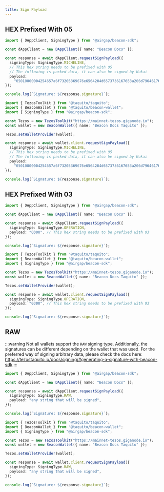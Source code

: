 ```yaml
---
title: Sign Payload
---
```



## HEX Prefixed With 05

<RunnableCode>

<!-- embedme sign-payload-micheline.beacon.ts -->

```ts
import { DAppClient, SigningType } from "@airgap/beacon-sdk";

const dAppClient = new DAppClient({ name: "Beacon Docs" });

const response = await dAppClient.requestSignPayload({
  signingType: SigningType.MICHELINE,
  // This hex string needs to be prefixed with 05
  // The following is packed data, it can also be signed by Kukai
  payload:
    "05010000004254657a6f73205369676e6564204d6573736167653a206d79646170702e636f6d20323032312d30312d31345431353a31363a30345a2048656c6c6f20776f726c6421",
});

console.log(`Signature: ${response.signature}`);
```

<!-- embedme sign-payload-micheline.taquito.ts -->

```ts
import { TezosToolkit } from "@taquito/taquito";
import { BeaconWallet } from "@taquito/beacon-wallet";
import { SigningType } from "@airgap/beacon-sdk";

const Tezos = new TezosToolkit("https://mainnet-tezos.giganode.io");
const wallet = new BeaconWallet({ name: "Beacon Docs Taquito" });

Tezos.setWalletProvider(wallet);

const response = await wallet.client.requestSignPayload({
  signingType: SigningType.MICHELINE,
  // This hex string needs to be prefixed with 05
  // The following is packed data, it can also be signed by Kukai
  payload:
    "05010000004254657a6f73205369676e6564204d6573736167653a206d79646170702e636f6d20323032312d30312d31345431353a31363a30345a2048656c6c6f20776f726c6421",
});

console.log(`Signature: ${response.signature}`);
```

</RunnableCode>

## HEX Prefixed With 03

<RunnableCode>

<!-- embedme sign-payload-operation.beacon.ts -->

```ts
import { DAppClient, SigningType } from "@airgap/beacon-sdk";

const dAppClient = new DAppClient({ name: "Beacon Docs" });

const response = await dAppClient.requestSignPayload({
  signingType: SigningType.OPERATION,
  payload: "0300", // This hex string needs to be prefixed with 03
});

console.log(`Signature: ${response.signature}`);
```

<!-- embedme sign-payload-operation.taquito.ts -->

```ts
import { TezosToolkit } from "@taquito/taquito";
import { BeaconWallet } from "@taquito/beacon-wallet";
import { SigningType } from "@airgap/beacon-sdk";

const Tezos = new TezosToolkit("https://mainnet-tezos.giganode.io");
const wallet = new BeaconWallet({ name: "Beacon Docs Taquito" });

Tezos.setWalletProvider(wallet);

const response = await wallet.client.requestSignPayload({
  signingType: SigningType.OPERATION,
  payload: "0300", // This hex string needs to be prefixed with 03
});

console.log(`Signature: ${response.signature}`);
```

</RunnableCode>

## RAW

:::warning
Not all wallets support the `RAW` signing type. Additionally, the signatures can be different depending on the wallet that was used. For the preferred way of signing arbitrary data, please check the docs here: https://tezostaquito.io/docs/signing/#generating-a-signature-with-beacon-sdk
:::

<RunnableCode>

<!-- embedme sign-payload-raw.beacon.ts -->

```ts
import { DAppClient, SigningType } from "@airgap/beacon-sdk";

const dAppClient = new DAppClient({ name: "Beacon Docs" });

const response = await dAppClient.requestSignPayload({
  signingType: SigningType.RAW,
  payload: "any string that will be signed",
});

console.log(`Signature: ${response.signature}`);
```

<!-- embedme sign-payload-raw.taquito.ts -->

```ts
import { TezosToolkit } from "@taquito/taquito";
import { BeaconWallet } from "@taquito/beacon-wallet";
import { SigningType } from "@airgap/beacon-sdk";

const Tezos = new TezosToolkit("https://mainnet-tezos.giganode.io");
const wallet = new BeaconWallet({ name: "Beacon Docs Taquito" });

Tezos.setWalletProvider(wallet);

const response = await wallet.client.requestSignPayload({
  signingType: SigningType.RAW,
  payload: "any string that will be signed",
});

console.log(`Signature: ${response.signature}`);
```

</RunnableCode>
